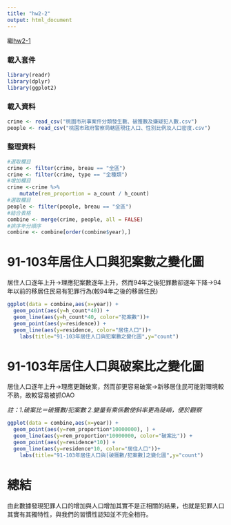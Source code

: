 ```yaml
---
title: "hw2-2"
output: html_document
---
```

繼[hw2-1](https://tliobnih.github.io/2019-7-8/Week2/21.html)

### 載入套件
```r
library(readr)
library(dplyr)
library(ggplot2)
```
### 載入資料
```r
crime <- read_csv("桃園市刑事案件分類發生數、破獲數及嫌疑犯人數.csv")
people <- read_csv("桃園市政府警察局轄區現住人口、性別比例及人口密度.csv")
```
### 整理資料
```r
#選取欄目
crime <- filter(crime, breau == "全區")
crime <- filter(crime, type == "全種類")
#增加欄目
crime <-crime %>% 
    mutate(rem_proportion = a_count / h_count)
#選取欄目
people <- filter(people, breau == "全區")
#結合表格
combine <- merge(crime, people, all = FALSE)
#排序年分順序
combine <- combine[order(combine$year),]
```
# 91-103年**居住人口**與**犯案數**之變化圖
居住人口逐年上升->理應犯案數逐年上升，然而94年之後犯罪數卻逐年下降->94年以前的移居住民易有犯罪行為(較94年之後的移居住民)
```r
ggplot(data = combine,aes(x=year)) +
  geom_point(aes(y=h_count*40)) + 
  geom_line(aes(y=h_count*40, color="犯案數"))+
  geom_point(aes(y=residence)) + 
  geom_line(aes(y=residence, color="居住人口"))+
    labs(title="91-103年居住人口與犯案數之變化圖",y="count")
```

# 91-103年**居住人口**與**破案比**之變化圖
居住人口逐年上升->理應更難破案，然而卻更容易破案->新移居住民可能對環境較不熟，故較容易被抓OAO

*註：1.破案比＝破獲數/犯案數 2.變量有乘係數使斜率更為陡峭，便於觀察*
```r
ggplot(data = combine,aes(x=year)) +
  geom_point(aes(y=rem_proportion*10000000), ) + 
  geom_line(aes(y=rem_proportion*10000000, color="破案比")) +
  geom_point(aes(y=residence*10)) + 
  geom_line(aes(y=residence*10, color="居住人口"))+
    labs(title="91-103年居住人口與[破獲數/犯案數]之變化圖",y="count") 
```

# **總結**
由此數據發現犯罪人口的增加與人口增加其實不是正相關的結果，也就是犯罪人口其實有其獨特性，與我們的習慣性認知並不完全相符。